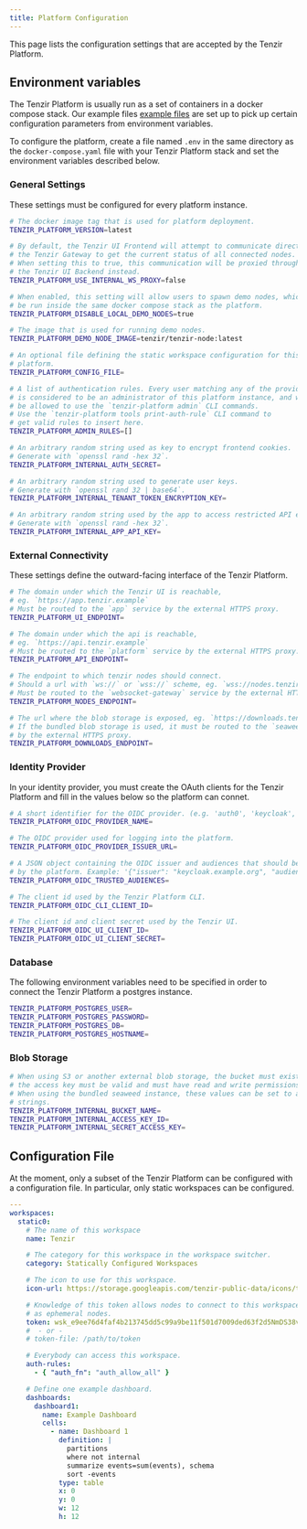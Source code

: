 ```yaml
---
title: Platform Configuration
---
```


This page lists the configuration settings that are accepted by the Tenzir Platform.

## Environment variables

The Tenzir Platform is usually run as a set of containers in a docker compose
stack. Our example files [example files](https://github.com/tenzir/platform/tree/main/examples)
are set up to pick up certain configuration parameters from environment variables.

To configure the platform, create a file named `.env` in the same directory
as the `docker-compose.yaml` file with your Tenzir Platform stack and set
the environment variables described below.

### General Settings

These settings must be configured for every platform instance.

```sh
# The docker image tag that is used for platform deployment.
TENZIR_PLATFORM_VERSION=latest

# By default, the Tenzir UI Frontend will attempt to communicate directly with
# the Tenzir Gateway to get the current status of all connected nodes.
# When setting this to true, this communication will be proxied through
# the Tenzir UI Backend instead.
TENZIR_PLATFORM_USE_INTERNAL_WS_PROXY=false

# When enabled, this setting will allow users to spawn demo nodes, which will
# be run inside the same docker compose stack as the platform.
TENZIR_PLATFORM_DISABLE_LOCAL_DEMO_NODES=true

# The image that is used for running demo nodes.
TENZIR_PLATFORM_DEMO_NODE_IMAGE=tenzir/tenzir-node:latest

# An optional file defining the static workspace configuration for this
# platform.
TENZIR_PLATFORM_CONFIG_FILE=

# A list of authentication rules. Every user matching any of the provided rules
# is considered to be an administrator of this platform instance, and will
# be allowed to use the `tenzir-platform admin` CLI commands.
# Use the `tenzir-platform tools print-auth-rule` CLI command to
# get valid rules to insert here.
TENZIR_PLATFORM_ADMIN_RULES=[]

# An arbitrary random string used as key to encrypt frontend cookies.
# Generate with `openssl rand -hex 32`.
TENZIR_PLATFORM_INTERNAL_AUTH_SECRET=

# An arbitrary random string used to generate user keys.
# Generate with `openssl rand 32 | base64`.
TENZIR_PLATFORM_INTERNAL_TENANT_TOKEN_ENCRYPTION_KEY=

# An arbitrary random string used by the app to access restricted API endpoints.
# Generate with `openssl rand -hex 32`.
TENZIR_PLATFORM_INTERNAL_APP_API_KEY=
```

### External Connectivity

These settings define the outward-facing interface of the Tenzir Platform.

```sh
# The domain under which the Tenzir UI is reachable,
# eg. `https://app.tenzir.example`
# Must be routed to the `app` service by the external HTTPS proxy.
TENZIR_PLATFORM_UI_ENDPOINT=

# The domain under which the api is reachable,
# eg. `https://api.tenzir.example`
# Must be routed to the `platform` service by the external HTTPS proxy.
TENZIR_PLATFORM_API_ENDPOINT=

# The endpoint to which tenzir nodes should connect.
# Should a url with `ws://` or `wss://` scheme, eg. `wss://nodes.tenzir.example`.
# Must be routed to the `websocket-gateway` service by the external HTTPS proxy.
TENZIR_PLATFORM_NODES_ENDPOINT=

# The url where the blob storage is exposed, eg. `https://downloads.tenzir.example`.
# If the bundled blob storage is used, it must be routed to the `seaweed` service
# by the external HTTPS proxy.
TENZIR_PLATFORM_DOWNLOADS_ENDPOINT=
```

### Identity Provider

In your identity provider, you must create the OAuth clients for the
Tenzir Platform and fill in the values below so the platform can connet.

```sh
# A short identifier for the OIDC provider. (e.g. 'auth0', 'keycloak', ...)
TENZIR_PLATFORM_OIDC_PROVIDER_NAME=

# The OIDC provider used for logging into the platform.
TENZIR_PLATFORM_OIDC_PROVIDER_ISSUER_URL=

# A JSON object containing the OIDC issuer and audiences that should be accepted
# by the platform. Example: '{"issuer": "keycloak.example.org", "audiences": ["tenzir_platform"]}'
TENZIR_PLATFORM_OIDC_TRUSTED_AUDIENCES=

# The client id used by the Tenzir Platform CLI.
TENZIR_PLATFORM_OIDC_CLI_CLIENT_ID=

# The client id and client secret used by the Tenzir UI.
TENZIR_PLATFORM_OIDC_UI_CLIENT_ID=
TENZIR_PLATFORM_OIDC_UI_CLIENT_SECRET=
```

### Database

The following environment variables need to be specified in order to connect
the Tenzir Platform a postgres instance.

```sh
TENZIR_PLATFORM_POSTGRES_USER=
TENZIR_PLATFORM_POSTGRES_PASSWORD=
TENZIR_PLATFORM_POSTGRES_DB=
TENZIR_PLATFORM_POSTGRES_HOSTNAME=
```

### Blob Storage

```sh
# When using S3 or another external blob storage, the bucket must exist and
# the access key must be valid and must have read and write permissions on the bucket.
# When using the bundled seaweed instance, these values can be set to arbitrary
# strings.
TENZIR_PLATFORM_INTERNAL_BUCKET_NAME=
TENZIR_PLATFORM_INTERNAL_ACCESS_KEY_ID=
TENZIR_PLATFORM_INTERNAL_SECRET_ACCESS_KEY=
```

## Configuration File

At the moment, only a subset of the Tenzir Platform can be configured with
a configuration file. In particular, only static workspaces can be configured.

```yaml
---
workspaces:
  static0:
    # The name of this workspace
    name: Tenzir

    # The category for this workspace in the workspace switcher.
    category: Statically Configured Workspaces

    # The icon to use for this workspace.
    icon-url: https://storage.googleapis.com/tenzir-public-data/icons/tenzir-logo-square.svg

    # Knowledge of this token allows nodes to connect to this workspace
    # as ephemeral nodes.
    token: wsk_e9ee76d4faf4b213745dd5c99a9be11f501d7009ded63f2d5NmDS38vXR
    #  - or -
    # token-file: /path/to/token

    # Everybody can access this workspace.
    auth-rules:
      - { "auth_fn": "auth_allow_all" }

    # Define one example dashboard.
    dashboards:
      dashboard1:
        name: Example Dashboard
        cells:
          - name: Dashboard 1
            definition: |
              partitions
              where not internal
              summarize events=sum(events), schema
              sort -events
            type: table
            x: 0
            y: 0
            w: 12
            h: 12
```
